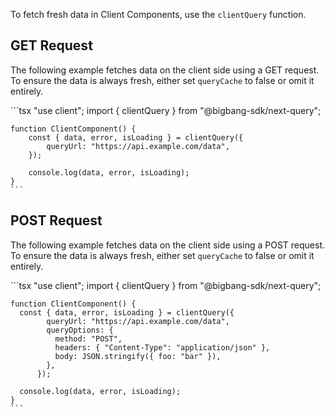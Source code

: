 To fetch fresh data in Client Components, use the `clientQuery` function.

## GET Request

The following example fetches data on the client side using a GET request.
To ensure the data is always fresh, either set `queryCache` to false or omit it entirely.

<TabsCodeBlock defaultValue="client-component">
  <TabItem value="client-component" label="Client Component">
    ```tsx
    "use client";
    import { clientQuery } from "@bigbang-sdk/next-query";

    function ClientComponent() {
        const { data, error, isLoading } = clientQuery({
            queryUrl: "https://api.example.com/data",
        });

        console.log(data, error, isLoading);
    }
    ```

  </TabItem>
</TabsCodeBlock>

## POST Request

The following example fetches data on the client side using a POST request.
To ensure the data is always fresh, either set `queryCache` to false or omit it entirely.

<TabsCodeBlock defaultValue="client-component">
  <TabItem value="client-component" label="Client Component">
    ```tsx
    "use client";
    import { clientQuery } from "@bigbang-sdk/next-query";

    function ClientComponent() {
      const { data, error, isLoading } = clientQuery({
            queryUrl: "https://api.example.com/data",
            queryOptions: {
              method: "POST",
              headers: { "Content-Type": "application/json" },
              body: JSON.stringify({ foo: "bar" }),
            },
          });

      console.log(data, error, isLoading);
    }
    ```

  </TabItem>
</TabsCodeBlock>
